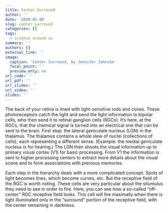 ```yaml
---
title: Center Surround
author: ''
date: '2020-05-08'
slug: center-surround
categories: []
tags:
  - science around us
summary: ''
authors: []
external_link: ''
image:
  caption: 'Center Surround, by Jennifer Jahncke'
  focal_point: ''
  preview_only: no
url_code: ''
url_pdf: ''
url_slides: ''
url_video: ''
slides: ''
---
```


The back of your retina is lined with light-sensitive rods and cones. These photoreceptors catch the light and send the light information to bipolar cells, who then send it to retinal ganglion cells (RGCs). It's here, at the RGCs, that the chemical signal is turned into an electrical one that can be sent to the brain. First stop: the lateral geniculate nucleus (LGN) in the thalamus. The thalamus contains a whole slew of nuclei (collections of cells), each representing a different sense. (Example: the medial geniculate nucleus is for hearing.) The LGN then shoots the visual information up to primary visual cortex (V1) for basic processing. From V1 the information is sent to higher processing centers to extract more details about the visual scene and to form associations with previous memories.

Each step in the hierarchy deals with a more complicated concept. Spots of light becomes lines, which become curves, etc. But the receptive field of the RGC is worth noting. These cells are very particular about the stiumulus they need to see in order to fire. Here, you can see how a so-called "off-center" RGC receptive field looks. This cell will fire maximally when there is light illuminated only in the "surround" portion of the receptive field, with the center remaining in darkness.